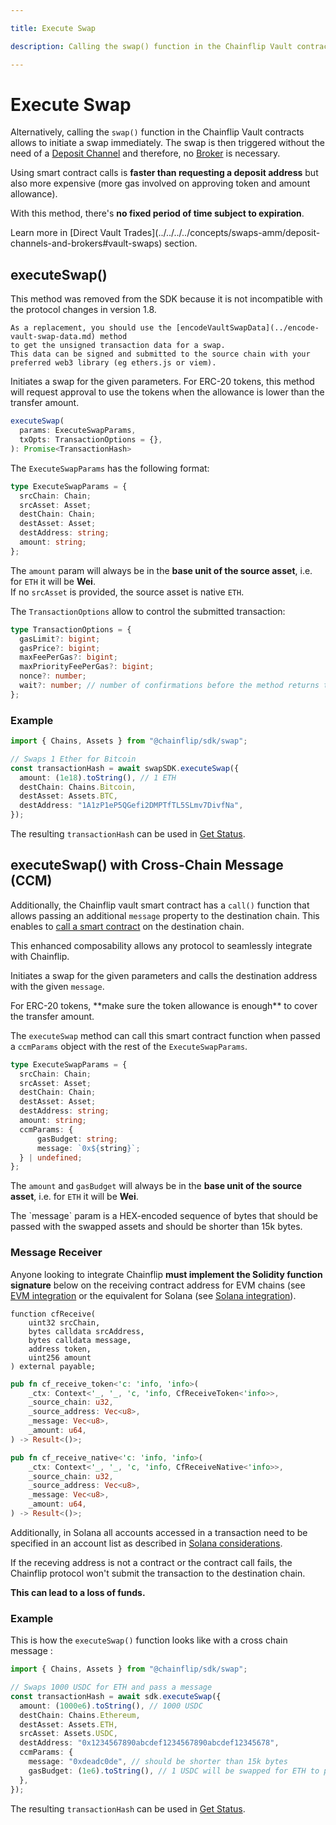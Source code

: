 ```yaml
---

title: Execute Swap

description: Calling the swap() function in the Chainflip Vault contracts allows to initiate a swap immediately.

---
```



# Execute Swap

Alternatively, calling the `swap()` function in the Chainflip Vault contracts allows to initiate a swap immediately. The swap is then triggered without the need of a [Deposit Channel](../swap-assets/request-deposit-address-v2.md#requestdepositaddressv2) and therefore, no [Broker](../../running-a-broker/introduction) is necessary.

Using smart contract calls is **faster than requesting a deposit address** but also more expensive (more gas involved on approving token and amount allowance).

With this method, there's **no fixed period of time subject to expiration**.

<Callout type="info">
  Learn more in [Direct Vault
  Trades](../../../../concepts/swaps-amm/deposit-channels-and-brokers#vault-swaps)
  section.
</Callout>

## executeSwap()

<Callout type="error">
    This method was removed from the SDK because it is not incompatible with the protocol changes in version 1.8.

    As a replacement, you should use the [encodeVaultSwapData](../encode-vault-swap-data.md) method
    to get the unsigned transaction data for a swap.
    This data can be signed and submitted to the source chain with your preferred web3 library (eg ethers.js or viem).
</Callout>

Initiates a swap for the given parameters. For ERC-20 tokens, this method will request approval to use the tokens when the allowance is lower than the transfer amount.

```typescript copy
executeSwap(
  params: ExecuteSwapParams,
  txOpts: TransactionOptions = {},
): Promise<TransactionHash>
```

The `ExecuteSwapParams` has the following format:

```typescript copy
type ExecuteSwapParams = {
  srcChain: Chain;
  srcAsset: Asset;
  destChain: Chain;
  destAsset: Asset;
  destAddress: string;
  amount: string;
};
```

The `amount` param will always be in the **base unit of the source asset**, i.e. for `ETH` it will be **Wei**.<br/>If no `srcAsset` is provided, the source asset is native `ETH`.

The `TransactionOptions` allow to control the submitted transaction:

```typescript copy
type TransactionOptions = {
  gasLimit?: bigint;
  gasPrice?: bigint;
  maxFeePerGas?: bigint;
  maxPriorityFeePerGas?: bigint;
  nonce?: number;
  wait?: number; // number of confirmations before the method returns the transaction hash
};
```

### Example

```typescript copy
import { Chains, Assets } from "@chainflip/sdk/swap";

// Swaps 1 Ether for Bitcoin
const transactionHash = await swapSDK.executeSwap({
  amount: (1e18).toString(), // 1 ETH
  destChain: Chains.Bitcoin,
  destAsset: Assets.BTC,
  destAddress: "1A1zP1eP5QGefi2DMPTfTL5SLmv7DivfNa",
});
```

The resulting `transactionHash` can be used in [Get Status](../get-status.md).

## executeSwap() with Cross-Chain Message (CCM)

Additionally, the Chainflip vault smart contract has a `call()` function that allows passing an additional `message` property to the destination chain. This enables to [call a smart contract](../../advanced/cross-chain-messaging/cross-chain-messaging.md) on the destination chain.

<Callout type="info">
  This enhanced composability allows any protocol to seamlessly integrate with
  Chainflip.
</Callout>

Initiates a swap for the given parameters and calls the destination address with the given `message`.

<Callout type="warning">
  For ERC-20 tokens, **make sure the token allowance is enough** to cover the
  transfer amount.
</Callout>

The `executeSwap` method can call this smart contract function when passed a `ccmParams` object with the rest of the `ExecuteSwapParams`.

```typescript copy
type ExecuteSwapParams = {
  srcChain: Chain;
  srcAsset: Asset;
  destChain: Chain;
  destAsset: Asset;
  destAddress: string;
  amount: string;
  ccmParams: {
      gasBudget: string;
      message: `0x${string}`;
  } | undefined;
};
```

The `amount` and `gasBudget` will always be in the **base unit of the source asset**, i.e. for `ETH` it will be **Wei**.

<Callout type="warning">
  The `message` param is a HEX-encoded sequence of bytes that should be passed
  with the swapped assets and should be shorter than 15k bytes.
</Callout>

### Message Receiver

Anyone looking to integrate Chainflip **must implement the Solidity function signature** below on the receiving contract address for EVM chains (see [EVM integration](../../advanced/cross-chain-messaging/evm-ccm.md#ccm-receiver-smart-contract-interface) or the equivalent for Solana (see [Solana integration](../../advanced/cross-chain-messaging/sol-ccm.md#receive-call-and-asset-on-the-receiver-program)).

```solidity
function cfReceive(
    uint32 srcChain,
    bytes calldata srcAddress,
    bytes calldata message,
    address token,
    uint256 amount
) external payable;
```
```rust
pub fn cf_receive_token<'c: 'info, 'info>(
    _ctx: Context<'_, '_, 'c, 'info, CfReceiveToken<'info>>,
    _source_chain: u32,
    _source_address: Vec<u8>,
    _message: Vec<u8>,
    _amount: u64,
) -> Result<()>;

pub fn cf_receive_native<'c: 'info, 'info>(
    _ctx: Context<'_, '_, 'c, 'info, CfReceiveNative<'info>>,
    _source_chain: u32,
    _source_address: Vec<u8>,
    _message: Vec<u8>,
    _amount: u64,
) -> Result<()>;
```

Additionally, in Solana all accounts accessed in a transaction need to be specified in an account list as described in [Solana considerations](../../advanced/cross-chain-messaging/sol-ccm.md#list-of-accounts).

<Callout type="warning">
If the receving address is not a contract or the contract call fails, the Chainflip protocol won't submit the transaction to the destination chain.

**This can lead to a loss of funds.**

</Callout>

### Example

This is how the `executeSwap()` function looks like with a cross chain message :

```typescript copy
import { Chains, Assets } from "@chainflip/sdk/swap";

// Swaps 1000 USDC for ETH and pass a message
const transactionHash = await sdk.executeSwap({
  amount: (1000e6).toString(), // 1000 USDC
  destChain: Chains.Ethereum,
  destAsset: Assets.ETH,
  srcAsset: Assets.USDC,
  destAddress: "0x1234567890abcdef1234567890abcdef12345678",
  ccmParams: {
    message: "0xdeadc0de", // should be shorter than 15k bytes
    gasBudget: (1e6).toString(), // 1 USDC will be swapped for ETH to pay for gas
  },
});
```

The resulting `transactionHash` can be used in [Get Status](../get-status-v2.md).
